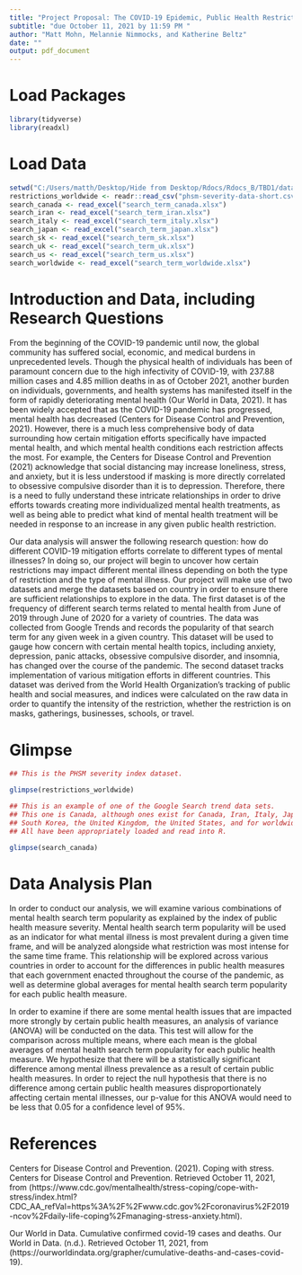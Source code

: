 ```yaml
---
title: "Project Proposal: The COVID-19 Epidemic, Public Health Restrictions, and Mental Health"
subtitle: "due October 11, 2021 by 11:59 PM "
author: "Matt Mohn, Melannie Nimmocks, and Katherine Beltz"
date: ""
output: pdf_document
---
```


# Load Packages

```r
library(tidyverse) 
library(readxl)
``` 

# Load Data
```r
setwd("C:/Users/matth/Desktop/Hide from Desktop/Rdocs/Rdocs_B/TBD1/data")
restrictions_worldwide <- readr::read_csv("phsm-severity-data-short.csv")
search_canada <- read_excel("search_term_canada.xlsx")
search_iran <- read_excel("search_term_iran.xlsx")
search_italy <- read_excel("search_term_italy.xlsx")
search_japan <- read_excel("search_term_japan.xlsx")
search_sk <- read_excel("search_term_sk.xlsx")
search_uk <- read_excel("search_term_uk.xlsx")
search_us <- read_excel("search_term_us.xlsx")
search_worldwide <- read_excel("search_term_worldwide.xlsx")

```

# Introduction and Data, including Research Questions


  From the beginning of the COVID-19 pandemic until now, the global community has suffered social, economic, and medical burdens in unprecedented levels. Though the physical health of individuals has been of paramount concern due to the high infectivity of COVID-19, with 237.88 million cases and 4.85 million deaths in as of October 2021, another burden on individuals, governments, and health systems has manifested itself in the form of rapidly deteriorating mental health (Our World in Data, 2021). It has been widely accepted that as the COVID-19 pandemic has progressed, mental health has decreased (Centers for Disease Control and Prevention, 2021). However, there is a much less comprehensive body of data surrounding how certain mitigation efforts specifically have impacted mental health, and which mental health conditions each restriction affects the most. For example, the Centers for Disease Control and Prevention (2021) acknowledge that social distancing may increase loneliness, stress, and anxiety, but it is less understood if masking is more directly correlated to obsessive compulsive disorder than it is to depression. Therefore, there is a need to fully understand these intricate relationships in order to drive efforts towards creating more individualized mental health treatments, as well as being able to predict what kind of mental health treatment will be needed in response to an increase in any given public health restriction.

  Our data analysis will answer the following research question: how do different COVID-19 mitigation efforts correlate to different types of mental illnesses? In doing so, our project will begin to uncover how certain restrictions may impact different mental illness depending on both the type of restriction and the type of mental illness. Our project will make use of two datasets and merge the datasets based on country in order to ensure there are sufficient relationships to explore in the data. The first dataset is of the frequency of different search terms related to mental health from June of 2019 through June of 2020 for a variety of countries. The data was collected from Google Trends and records the popularity of that search term for any given week in a given country. This dataset will be used to gauge how concern with certain mental health topics, including anxiety, depression, panic attacks, obsessive compulsive disorder, and insomnia, has changed over the course of the pandemic. The second dataset tracks implementation of various mitigation efforts in different countries. This dataset was derived from the World Health Organization’s tracking of public health and social measures, and indices were calculated on the raw data in order to quantify the intensity of the restriction, whether the restriction is on masks, gatherings, businesses, schools, or travel. 


# Glimpse

```r

## This is the PHSM severity index dataset.

glimpse(restrictions_worldwide)

## This is an example of one of the Google Search trend data sets.
## This one is Canada, although ones exist for Canada, Iran, Italy, Japan, 
## South Korea, the United Kingdom, the United States, and for worldwide results.
## All have been appropriately loaded and read into R.

glimpse(search_canada)


```

# Data Analysis Plan

In order to conduct our analysis, we will examine various combinations of mental health search term popularity as explained by the index of public health measure severity. Mental health search term popularity will be used as an indicator for what mental illness is most prevalent during a given time frame, and will be analyzed alongside what restriction was most intense for the same time frame. This relationship will be explored across various countries in order to account for the differences in public health measures that each government enacted throughout the course of the pandemic, as well as determine global averages for mental health search term popularity for each public health measure. 


In order to examine if there are some mental health issues that are impacted more strongly by certain public health measures, an analysis of variance (ANOVA) will be conducted on the data. This test will allow for the comparison across multiple means, where each mean is the global averages of mental health search term popularity for each public health measure. We hypothesize that there will be a statistically significant difference among mental illness prevalence as a result of certain public health measures. In order to reject the null hypothesis that there is no difference among certain public health measures disproportionately affecting certain mental illnesses, our p-value for this ANOVA would need to be less that 0.05 for a confidence level of 95%.


# References

Centers for Disease Control and Prevention. (2021). Coping with stress. Centers for Disease 
Control and Prevention. Retrieved October 11, 2021, from (https://www.cdc.gov/mentalhealth/stress-coping/cope-with-stress/index.html?CDC_AA_refVal=https%3A%2F%2Fwww.cdc.gov%2Fcoronavirus%2F2019-ncov%2Fdaily-life-coping%2Fmanaging-stress-anxiety.html). 

Our World in Data. Cumulative confirmed covid-19 cases and deaths. Our World in Data. (n.d.). 
Retrieved October 11, 2021, from (https://ourworldindata.org/grapher/cumulative-deaths-and-cases-covid-19).

